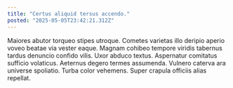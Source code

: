```yaml
---
title: "Certus aliquid tersus accendo."
posted: "2025-05-05T23:42:21.312Z"
---
```


Maiores abutor torqueo stipes utroque. Cometes varietas illo deripio aperio voveo beatae via vester eaque. Magnam cohibeo tempore viridis tabernus tardus denuncio confido vilis.
Uxor abduco textus. Aspernatur comitatus sufficio volaticus. Aeternus degero termes assumenda.
Vulnero caterva ara universe spoliatio. Turba color vehemens. Super crapula officiis alias repellat.
